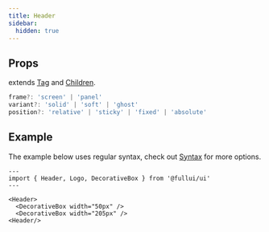 ```yaml
---
title: Header
sidebar:
  hidden: true
---
```


## Props
extends [Tag](/foundation/tag) and [Children](/utility/children).
```ts
frame?: 'screen' | 'panel'
variant?: 'solid' | 'soft' | 'ghost'
position?: 'relative' | 'sticky' | 'fixed' | 'absolute'
```

## Example
The example below uses regular syntax, check out [Syntax](/overview/components) for more options.

```astro live
---
import { Header, Logo, DecorativeBox } from '@fullui/ui'
---

<Header>
  <DecorativeBox width="50px" />
  <DecorativeBox width="205px" />
<Header/>
```